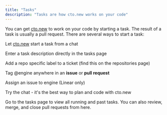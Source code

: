 ```yaml
---
title: "Tasks"
description: "Tasks are how cto.new works on your code"
---
```


You can get [cto.new](http://cto.new) to work on your code by starting a task. The result of a task is usually a pull request. There are several ways to start a task:

<Icon icon="comment" size={20} /> Let [cto.new](http://cto.new) start a task from a chat

<Icon icon="stars" size={20} /> Enter a task description directly in the tasks page

<Icon icon="tag" size={20} /> Add a repo specific label to a ticket (find this on the repositories page)

<Icon icon="at" size={20} /> Tag @engine anywhere in an **issue** or **pull request**

<Icon icon="person-circle-plus" size={20} /> Assign an issue to engine (Linear only)

<Tip>
  Try the chat - it's the best way to plan and code with cto.new
</Tip>

Go to the tasks page to view all running and past tasks. You can also review, merge, and close pull requests from here.